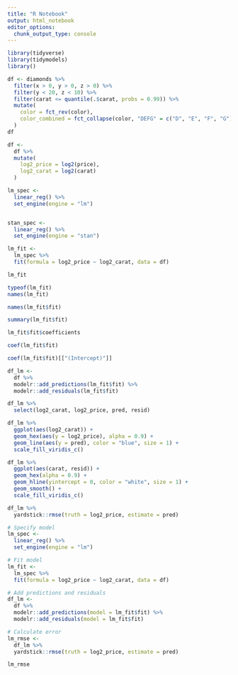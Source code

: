 ```yaml
---
title: "R Notebook"
output: html_notebook
editor_options: 
  chunk_output_type: console
---
```

```r
library(tidyverse)
library(tidymodels)
library()

```


```r
df <- diamonds %>% 
  filter(x > 0, y > 0, z > 0) %>% 
  filter(y < 20, z < 10) %>% 
  filter(carat <= quantile(.$carat, probs = 0.99)) %>% 
  mutate(
    color = fct_rev(color),
    color_combined = fct_collapse(color, "DEFG" = c("D", "E", "F", "G"))
  )
df
```

```r

df <-
  df %>% 
  mutate(
    log2_price = log2(price),
    log2_carat = log2(carat)
  )

```

```r
lm_spec <-
  linear_reg() %>% 
  set_engine(engine = "lm")


stan_spec <-
  linear_reg() %>% 
  set_engine(engine = "stan")
```

```r
lm_fit <- 
  lm_spec %>% 
  fit(formula = log2_price ~ log2_carat, data = df)

lm_fit
```

```r
typeof(lm_fit)
names(lm_fit)
```


```r
names(lm_fit$fit)
```

```r
summary(lm_fit$fit)
```

```r
lm_fit$fit$coefficients
```

```r
coef(lm_fit$fit)
```

```r
coef(lm_fit$fit)[["(Intercept)"]]
```

```r
df_lm <-
  df %>% 
  modelr::add_predictions(lm_fit$fit) %>% 
  modelr::add_residuals(lm_fit$fit)

df_lm %>% 
  select(log2_carat, log2_price, pred, resid)
```

```r
df_lm %>% 
  ggplot(aes(log2_carat)) +
  geom_hex(aes(y = log2_price), alpha = 0.9) +
  geom_line(aes(y = pred), color = "blue", size = 1) +
  scale_fill_viridis_c() 
```


```r

df_lm %>% 
  ggplot(aes(carat, resid)) +
  geom_hex(alpha = 0.9) +
  geom_hline(yintercept = 0, color = "white", size = 1) +
  geom_smooth() + 
  scale_fill_viridis_c()

```

```r

df_lm %>% 
  yardstick::rmse(truth = log2_price, estimate = pred)

```


```r
# Specify model
lm_spec <-
  linear_reg() %>% 
  set_engine(engine = "lm")

# Fit model
lm_fit <-
  lm_spec %>% 
  fit(formula = log2_price ~ log2_carat, data = df)

# Add predictions and residuals
df_lm <-
  df %>% 
  modelr::add_predictions(model = lm_fit$fit) %>% 
  modelr::add_residuals(model = lm_fit$fit)

# Calculate error
lm_rmse <-
  df_lm %>% 
  yardstick::rmse(truth = log2_price, estimate = pred)

lm_rmse
```
